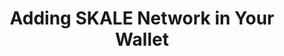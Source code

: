 ---
title: Adding SKALE Network in Your Wallet
description: A guide to adding support for SKALE Chains in your wallet
---